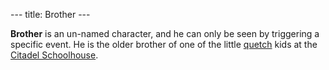 ---
title: Brother
---

{{Infobox Character
 |image=Brother.png
 |race=quetch
 |gender=male
 |size=average
 |age=young
 |magical=no
 |lba1=
 |lba2=yes
 |alignment=neutral
 |occupation=
 |requires=
 |amount=
 |fam1=
 |fam2=
 |planet=
 |island=
 |building=
}}

'''Brother''' is an un-named character, and he can only be seen by triggering a specific event. He is the older brother of one of the little [[quetch]] kids at the [[Citadel Schoolhouse]].

{{spoiler|
*While on [[Citadel Island]], during the rains, if [[Twinsen]] enters the schoolhouse and beats up the children, then leaves, the children's older brothers will be outside waiting and will each take their turn beating Twinsen as punishment.
}}
